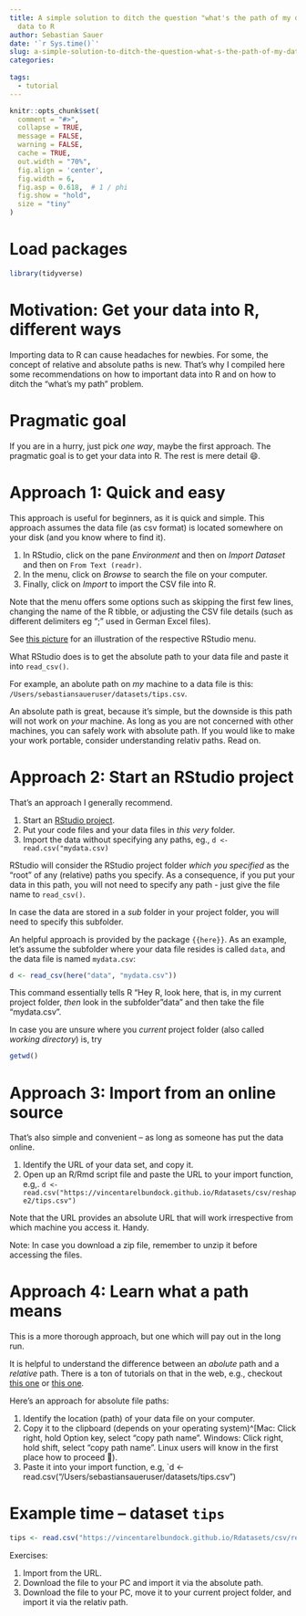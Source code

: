 ```yaml
---
title: A simple solution to ditch the question "what's the path of my data" when importing
  data to R
author: Sebastian Sauer
date: '`r Sys.time()`'
slug: a-simple-solution-to-ditch-the-question-what-s-the-path-of-my-data-when-importing-data-to-r
categories:
  
tags:
  - tutorial
---
```




```r
knitr::opts_chunk$set(
  comment = "#>",
  collapse = TRUE,
  message = FALSE,
  warning = FALSE,
  cache = TRUE,
  out.width = "70%",
  fig.align = 'center',
  fig.width = 6,
  fig.asp = 0.618,  # 1 / phi
  fig.show = "hold",
  size = "tiny"
)
```



# Load packages

```r
library(tidyverse)
```



# Motivation: Get your data into R, different ways


Importing data to R can cause headaches for newbies. For some, the concept of relative and absolute paths is new. 
That's why I compiled here some recommendations on how to important data into R and on how to ditch the "what's my path" problem.



# Pragmatic goal


If you are in a hurry, just pick *one way*, maybe the first approach.
The pragmatic goal is to get your data into R. The rest is mere detail 😄.




# Approach 1: Quick and easy


This approach is useful for beginners, as it is quick and simple.
This approach assumes the data file (as csv format) is located somewhere on your disk (and you know where to find it).


1. In RStudio, click on the pane *Environment* and then on *Import Dataset* and then on `From Text (readr)`.
2. In the menu, click on *Browse* to search the file on your computer.
3. Finally, click on *Import* to import the CSV file into R. 

Note that the menu offers some options such as skipping the first few lines, changing the name of the R tibble,
or adjusting the CSV file details (such as different delimiters eg ";" used in German Excel files).


See [this picture](https://community.rstudio.com/uploads/default/original/2X/0/0b5d697ffafc33b1c9d8de3f6359df41a5825d18.png) for an illustration of the respective RStudio menu. 

What RStudio does is to get the absolute path to your data file and paste it into `read_csv()`.

For example, an abolute path on *my* machine to a data file is this:
`/Users/sebastiansaueruser/datasets/tips.csv`.

An absolute path is great, because it's simple, but the downside is this path
will not work on *your* machine.
As long as you are not concerned with other machines,
you can safely work with absolute path.
If you would like to make your work portable,
consider understanding relativ paths. Read on.



# Approach 2: Start an RStudio project

That's an approach I generally recommend. 

1. Start an [RStudio project](https://support.rstudio.com/hc/en-us/articles/200526207-Using-Projects).
2. Put your code files and your data files in *this very* folder.
3. Import the data without specifying any paths, eg., `d <- read.csv("mydata.csv)`

RStudio will consider the RStudio project folder *which you specified* 
as the "root" of any (relative) paths you specify.
As a consequence, if you put your data in this path,
you will not need to specify any path - just give the file name to `read_csv()`.

In case the data are stored in a *sub* folder in your project folder,
you will need to specify this subfolder.

An helpful approach is provided by the package `{{here}}`.
As an example, let's assume the subfolder where your data file resides is called `data`,
and the data file is named `mydata.csv`:

```r
d <- read_csv(here("data", "mydata.csv"))
```


This command essentially tells R "Hey R, look here, that is, in my current project folder,
*then* look in the subfolder "data" and then take the file "mydata.csv".

In case you are unsure where you *current* project folder (also called *working directory*) is,
try

```r
getwd()
```



# Approach 3: Import from an online source

That's also simple and convenient -- as long as someone has put the data online.


1. Identify the URL of your data set, and copy it.
2. Open up an R/Rmd script file and paste the URL to your import function, e.g,. `d <- read.csv("https://vincentarelbundock.github.io/Rdatasets/csv/reshape2/tips.csv")`

Note that the URL provides an absolute URL
that will work irrespective from which machine you access it. 
Handy.


Note: In case you download a zip file, remember to unzip it before accessing the files.



# Approach 4: Learn what a path means



This is a more thorough approach, but one which will pay out in the long run.




It is helpful to understand the difference between an *abolute* path and a *relative* path.
There is a ton of tutorials on that in the web, e.g., checkout [this one](https://www.computerhope.com/issues/ch001708.htm) or [this one](https://www.lifewire.com/absolute-and-relative-paths-3466467).


Here's an approach for absolute file paths:


1. Identify the location (path) of your data file on your computer. 
2. Copy it to the clipboard (depends on your operating system)^[Mac: Click right, hold Option key, select "copy path name". Windows: Click right, hold shift, select "copy path name". Linux users will know in the first place how to proceed 🥳).
3. Paste it into your import function, e.g, `d <- read.csv("/Users/sebastiansaueruser/datasets/tips.csv")




# Example time -- dataset `tips` 



```r
tips <- read.csv("https://vincentarelbundock.github.io/Rdatasets/csv/reshape2/tips.csv")
```




Exercises:

1. Import from the URL.
2. Download the file to your PC and import it via the absolute path.
3.  Download the file to your PC, move it to your current project folder, and import it via the relativ path.











